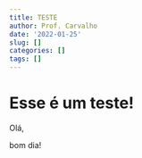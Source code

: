 ```yaml
---
title: TESTE
author: Prof. Carvalho
date: '2022-01-25'
slug: []
categories: []
tags: []
---
```


# Esse é um teste!

Olá,

bom dia!